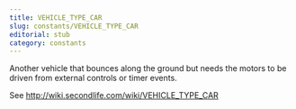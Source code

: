 ```yaml
---
title: VEHICLE_TYPE_CAR
slug: constants/VEHICLE_TYPE_CAR
editorial: stub
category: constants
---
```


<LSLConstant name="VEHICLE_TYPE_CAR"/>

Another vehicle that bounces along the ground but needs the motors to be driven from external controls or timer events.

See http://wiki.secondlife.com/wiki/VEHICLE_TYPE_CAR
